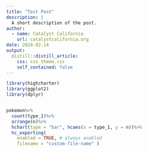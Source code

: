 ```yaml
---
title: "Test Post"
description: |
  A short description of the post.
author:
  - name: Catalyst California
    url: catalystcalifornia.org
date: 2024-02-14
output:
  distill::distill_article:
    css: css_theme.css
    self_contained: false
---
```


```r

library(highcharter)
library(ggplot2)
library(dplyr)


pokemon%>%
  count(type_1)%>%
  arrange(n)%>%
  hchart(type = "bar", hcaes(x = type_1, y = n))%>%  
  hc_exporting(
    enabled = TRUE, # always enabled
    filename = "custom-file-name" )
  

```

<style type="text/css">
d-article hr {
  margin-top: 0px
  margin-bottom: 0px
}
</style>
